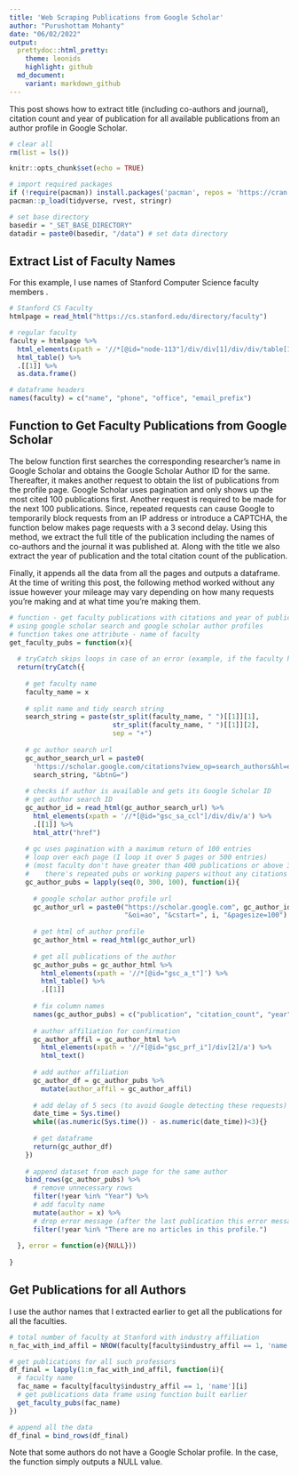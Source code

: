 ```yaml
---
title: 'Web Scraping Publications from Google Scholar'
author: "Purushottam Mohanty"
date: "06/02/2022"
output:
  prettydoc::html_pretty:
    theme: leonids
    highlight: github
  md_document:
    variant: markdown_github
---
```


This post shows how to extract title (including co-authors and journal), citation count and year of publication for all available publications from an author profile in Google Scholar. 

```r
# clear all
rm(list = ls())

knitr::opts_chunk$set(echo = TRUE)

# import required packages
if (!require(pacman)) install.packages('pacman', repos = 'https://cran.rstudio.com')
pacman::p_load(tidyverse, rvest, stringr)

# set base directory
basedir = "_SET_BASE_DIRECTORY"
datadir = paste0(basedir, "/data") # set data directory
```

## Extract List of Faculty Names
For this example, I use names of Stanford Computer Science faculty members .

```r
# Stanford CS Faculty
htmlpage = read_html("https://cs.stanford.edu/directory/faculty")

# regular faculty
faculty = htmlpage %>%
  html_elements(xpath = '//*[@id="node-113"]/div/div[1]/div/div/table[1]') %>%
  html_table() %>%
  .[[1]] %>%
  as.data.frame()

# dataframe headers
names(faculty) = c("name", "phone", "office", "email_prefix")
```

## Function to Get Faculty Publications from Google Scholar
The below function first searches the corresponding researcher's name in Google Scholar and obtains the Google Scholar Author ID for the same. Thereafter, it makes another request to obtain the list of publications from the profile page. Google Scholar uses pagination and only shows up the most cited 100 publications first. Another request is required to be made for the next 100 publications. Since, repeated requests can cause Google to temporarily block requests from an IP address or introduce a CAPTCHA, the function below makes page requests with a 3 second delay. Using this method, we extract the full title of the publication including the names of co-authors and the journal it was published at. Along with the title we also extract the year of publication and the total citation count of the publication.                           
      
Finally, it appends all the data from all the pages and outputs a dataframe. At the time of writing this post, the following method worked without any issue however your mileage may vary depending on how many requests you're making and at what time you're making them. 

```r

# function - get faculty publications with citations and year of publications
# using google scholar search and google scholar author profiles
# function takes one attribute - name of faculty
get_faculty_pubs = function(x){ 
  
  # tryCatch skips loops in case of an error (example, if the faculty has no Google Scholar profile)
  return(tryCatch({
    
    # get faculty name
    faculty_name = x
    
    # split name and tidy search string
    search_string = paste(str_split(faculty_name, " ")[[1]][1], 
                          str_split(faculty_name, " ")[[1]][2], 
                          sep = "+")
    
    # gc author search url
    gc_author_search_url = paste0(
      'https://scholar.google.com/citations?view_op=search_authors&hl=en&mauthors=',
      search_string, "&btnG=")
    
    # checks if author is available and gets its Google Scholar ID
    # get author search ID
    gc_author_id = read_html(gc_author_search_url) %>%
      html_elements(xpath = '//*[@id="gsc_sa_ccl"]/div/div/a') %>%
      .[[1]] %>%
      html_attr("href")
    
    # gc uses pagination with a maximum return of 100 entries 
    # loop over each page (I loop it over 5 pages or 500 entries) 
    # (most faculty don't have greater than 400 publications or above 300 
    #    there's repeated pubs or working papers without any citations or year)  
    gc_author_pubs = lapply(seq(0, 300, 100), function(i){
      
      # google scholar author profile url
      gc_author_url = paste0("https://scholar.google.com", gc_author_id,
                             "&oi=ao", "&cstart=", i, "&pagesize=100")
      
      # get html of author profile
      gc_author_html = read_html(gc_author_url)
      
      # get all publications of the author
      gc_author_pubs = gc_author_html %>%
        html_elements(xpath = '//*[@id="gsc_a_t"]') %>%
        html_table() %>%
        .[[1]]
      
      # fix column names
      names(gc_author_pubs) = c("publication", "citation_count", "year")
      
      # author affiliation for confirmation
      gc_author_affil = gc_author_html %>%
        html_elements(xpath = '//*[@id="gsc_prf_i"]/div[2]/a') %>%
        html_text()
      
      # add author affiliation
      gc_author_df = gc_author_pubs %>%
        mutate(author_affil = gc_author_affil)
      
      # add delay of 5 secs (to avoid Google detecting these requests)
      date_time = Sys.time()
      while((as.numeric(Sys.time()) - as.numeric(date_time))<3){}
      
      # get dataframe
      return(gc_author_df)
    })
    
    # append dataset from each page for the same author
    bind_rows(gc_author_pubs) %>%
      # remove unnecessary rows
      filter(!year %in% "Year") %>% 
      # add faculty name
      mutate(author = x) %>%
      # drop error message (after the last publication this error message gets added)
      filter(!year %in% "There are no articles in this profile.")
    
  }, error = function(e){NULL}))
  
}
```

## Get Publications for all Authors
I use the author names that I extracted earlier to get all the publications for all the faculties. 
```r

# total number of faculty at Stanford with industry affiliation
n_fac_with_ind_affil = NROW(faculty[faculty$industry_affil == 1, 'name'])

# get publications for all such professors
df_final = lapply(1:n_fac_with_ind_affil, function(i){
  # faculty name
  fac_name = faculty[faculty$industry_affil == 1, 'name'][i]
  # get publications data frame using function built earlier
  get_faculty_pubs(fac_name)
})

# append all the data
df_final = bind_rows(df_final)
```

Note that some authors do not have a Google Scholar profile. In the case, the function simply outputs a NULL value.

